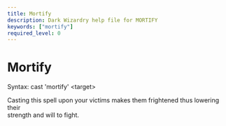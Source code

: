 ```yaml
---
title: Mortify
description: Dark Wizardry help file for MORTIFY
keywords: ["mortify"]
required_level: 0
---
```


# Mortify

Syntax: cast 'mortify' \<target\>  

Casting this spell upon your victims makes them frightened thus lowering their  
strength and will to fight.